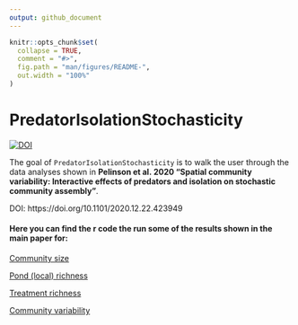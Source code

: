```yaml
---
output: github_document
---
```


<!-- README.md is generated from README.Rmd. Please edit that file -->

```r
knitr::opts_chunk$set(
  collapse = TRUE,
  comment = "#>",
  fig.path = "man/figures/README-",
  out.width = "100%"
)
```

# PredatorIsolationStochasticity

<!-- badges: start --> 
[![DOI](https://zenodo.org/badge/304638200.svg)](https://zenodo.org/badge/latestdoi/304638200)
<!-- badges: end -->

The goal of `PredatorIsolationStochasticity` is to walk the user through the data analyses shown in **Pelinson et al. 2020 "Spatial community variability: Interactive effects of predators and isolation on stochastic community assembly"**.

DOI: https://doi.org/10.1101/2020.12.22.423949

#### Here you can find the r code the run some of the results shown in the main paper for:

[Community size](https://github.com/RodolfoPelinson/PredatorIsolationStochasticity/blob/master/Community%20Size%20Analyses/Community-Size-Analyses.md)  

[Pond (local) richness](https://github.com/RodolfoPelinson/PredatorIsolationStochasticity/blob/master/Local%20Richness%20Analyses/Local-Richness-Analyses.md)  

[Treatment richness](https://github.com/RodolfoPelinson/PredatorIsolationStochasticity/blob/master/Treatment%20Richness%20Analyses/Treatment-Richness.md)  

[Community variability](https://github.com/RodolfoPelinson/PredatorIsolationStochasticity/blob/master/Community%20Variability%20Analyses/Community-Variability-Analyses.md)  

  
